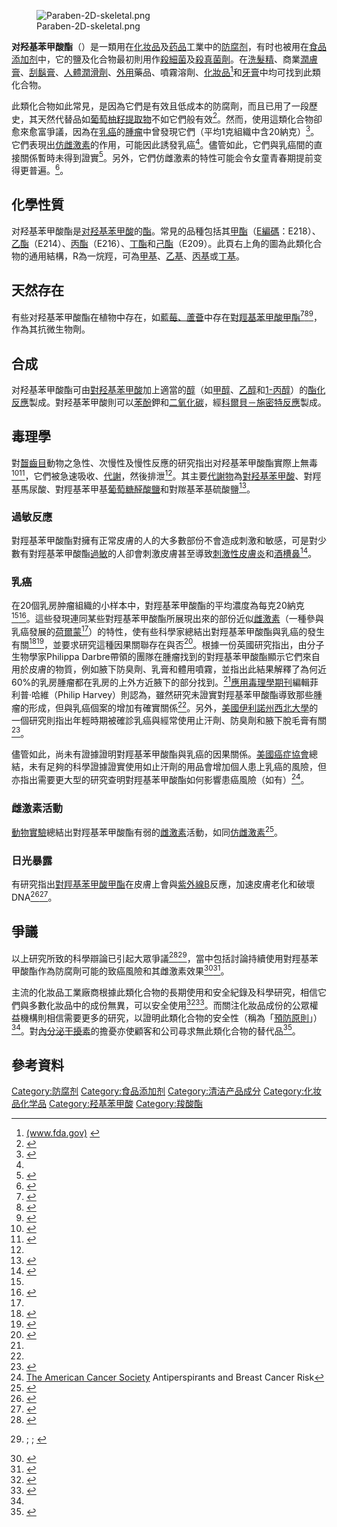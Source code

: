 [[Image:Paraben-2D-skeletal.png|thumb]]

'''对羟基苯甲酸酯'''（{{lang-en|Paraben}}）是一類用在[[化妆品|化妆品]]及[[药品|药品]]工業中的[[防腐剂|防腐剂]]，有时也被用在[[食品添加剂|食品添加剂]]中，它的鹽及化合物最初則用作[[殺細菌劑|殺細菌]]及[[殺真菌劑|殺真菌劑]]。在[[洗髮精|洗髮精]]、商業[[潤膚膏|潤膚膏]]、[[刮鬍膏|刮鬍膏]]、[[人體潤滑劑|人體潤滑劑]]、[[外用|外用]]藥品、噴霧溶劑、[[化妝品|化妝品]]<ref>[http://www.fda.gov/cosmetics/productandingredientsafety/selectedcosmeticingredients/ucm128042.htm (www.fda.gov)] {{Wayback|url=http://www.fda.gov/cosmetics/productandingredientsafety/selectedcosmeticingredients/ucm128042.htm |date=20111030154312 }}{{en}}</ref>和[[牙膏|牙膏]]中均可找到此類化合物。

此類化合物如此常見，是因為它們是有效且低成本的防腐劑，而且已用了一段歷史，其天然代替品如[[葡萄柚籽提取物|葡萄柚籽提取物]]不如它們般有效<ref name="von Woedtke T">{{cite journal |author=von Woedtke T, Schluter B, Pflegel P, Lindequist U, Julich WD |title=Aspects of the antimicrobial efficacy of grapefruit seed extract and its relation to preservative substances contained |publisher=Institute of Pharmacy, Ernst Moritz Arndt University, |location=Greifswald, Germany |journal=Pharmazie |date=1999 June |volume=54|issue=6 |pages=452–6 |pmid=10399191}}{{en}}</ref>。然而，使用這類化合物卻愈來愈富爭議，因為在[[乳癌|乳癌]]的[[腫瘤|腫瘤]]中曾發現它們（平均1克組織中含20納克）<ref name="pmid14745840">{{cite journal |pmid=14745840 |author=Harvey PW, Everett DJ |title=Significance of the detection of esters of p-hydroxybenzoic acid (parabens) in human breast tumours |volume=24 |issue=1 |pages=1–4 |doi=10.1002/jat.957 |journal=Journal of Applied Toxicology |date=Jan 2004}}{{en}}</ref>。它們表現出[[仿雌激素|仿雌激素]]的作用，可能因此誘發乳癌<ref name="pmid14745840"/>。儘管如此，它們與乳癌間的直接關係暫時未得到證實<ref name="Golden R, Gandy J, Vollmer G 2005 435–58">{{cite journal |author=Golden R, Gandy J, Vollmer G |title=A review of the endocrine activity of parabens and implications for potential risks to human health |journal=Critical Reviews in Toxicology |year=2005 |volume=35 |issue=5 |pages=435–58 |doi=10.1080/10408440490920104 |pmid=16097138}}{{en}}</ref>。另外，它們仿雌激素的特性可能会令女童青春期提前变得更普遍。<ref>{{cite news | url=http://www.nytimes.com/2012/04/01/magazine/puberty-before-age-10-a-new-normal.html | work=The New York Times | first=Elizabeth | last=Weil | title=Puberty Before Age 10: A New 'Normal'? | date=2012-03-30 | accessdate=2013-05-10 | archive-date=2021-03-09 | archive-url=https://web.archive.org/web/20210309235948/http://www.nytimes.com/2012/04/01/magazine/puberty-before-age-10-a-new-normal.html | dead-url=no }}{{en}}</ref>。

== 化學性質 ==
对羟基苯甲酸酯是[[对羟基苯甲酸|对羟基苯甲酸]]的[[酯|酯]]。常見的品種包括其[[对羟基苯甲酸甲酯|甲酯]]（[[E編碼|E編碼]]：E218）、[[对羟基苯甲酸乙酯|乙酯]]（E214）、[[对羟基苯甲酸丙酯|丙酯]]（E216）、[[对羟基苯甲酸丁酯|丁酯]]和[[对羟基苯甲酸己酯|己酯]]（E209）。此頁右上角的圖為此類化合物的通用結構，R為一烷羥，可為[[甲基|甲基]]、[[乙基|乙基]]、[[丙基|丙基]]或[[丁基|丁基]]。

== 天然存在 ==
有些对羟基苯甲酸酯在植物中存在，如[[藍莓、蘆薈
]]中存在[[對羥基苯甲酸甲酯|對羥基苯甲酸甲酯]]<ref>{{cite journal |title=Antimicrobial Agents From Higher Plants. Antimicrobial Agents From [[Peganum_harmala|Peganum harmala]] Seeds |author=Al-Shamma A, Drake S, Flynn DL, Mitscher LA, Park YH, Rao GSR, Simpson A, Swayze JK, Veysoglu T, Wu STS |journal=J Nat Prod |year=1981 |volume=44|issue=6 |pages=745–747 |doi=10.1021/np50018a025 |pmid=7334386}}{{en}}</ref><ref>{{cite journal |author=Bais HP, Vepachedu R, Vivanco JM, |title=Root specific elicitation and exudation of fluorescent beta-carbolines in transformed root cultures of Oxalis tuberosa |journal=Plant Physiology and Biochemistry |volume=41 |issue=4 |date=2003-04-01 |pages=345–353 |doi=10.1016/S0981-9428(03)00029-9}}{{en}}</ref><ref>{{cite journal |title=In Vitro Cellular and Developmental Biology |journal=Plant |volume=37 |issue=6 |year=2001 |pages=730–741}}{{en}}</ref>，作為其抗微生物劑。

==合成==
对羟基苯甲酸酯可由[[對羟基苯甲酸|對羟基苯甲酸]]加上適當的[[醇|醇]]（如[[甲醇|甲醇]]、[[乙醇|乙醇]]和[[1-丙醇|1-丙醇]]）的[[酯化反應|酯化反應]]製成。對羟基苯甲酸則可以[[苯酚|苯酚]]鉀和[[二氧化碳|二氧化碳]]，經[[科爾貝－施密特反應|科爾貝－施密特反應]]製成。

== 毒理學 ==
對[[齧齒目|齧齒目]]動物之急性、次慢性及慢性反應的研究指出对羟基苯甲酸酯實際上無毒<ref name=safety>{{cite journal |author=Soni MG, Carabin IG, Burdock GA |title=Safety assessment of esters of p-hydroxybenzoic acid (parabens) |journal=[[食品與化學品毒理學|食品與化學品毒理學]] |year=2005 |volume=43 |issue=7 |pages=985–1015 |doi=10.1016/j.fct.2005.01.020 |pmid=15833376}}</ref><ref>{{cite journal |author=Soni MG, Taylor SL, Greenberg NA, Burdock GA |title=Evaluation of the health aspects of methyl paraben: a review of the published literature |journal=食品與化學品毒理學 |year=2002 |volume=40 |issue=10 |pages=1335–73 |doi=10.1016/S0278-6915(02)00107-2 |pmid=12387298}}</ref>，它們被急速吸收、[[代謝|代謝]]，然後排泄<ref name=safety/>。其主要[[代謝物|代謝物]]為[[對羟基苯甲酸|對羟基苯甲酸]]、對羥基馬尿酸、對羥基苯甲基[[葡萄糖醛酸鹽|葡萄糖醛酸鹽]]和對羰基苯基硫酸鹽<ref>{{cite journal |author=Elder RL |year=1984 |title=Final report on the safety assessment of methylparaben, ethylparaben, propylparaben, and butylparaben |journal=[[J_Am_Coll_Toxicol|J Am Coll Toxicol]] |volume=3 |pages=147–209}}</ref>。

=== 過敏反應 ===
對羥基苯甲酸酯對擁有正常皮膚的人的大多數部份不會造成刺激和敏感，可是對少數有對羥基苯甲酸酯[[過敏|過敏]]的人卻會刺激皮膚甚至導致[[刺激性皮膚炎|刺激性皮膚炎]]和[[酒槽鼻|酒槽鼻]]<ref>{{cite journal |author=Nagel JE, Fuscaldo JT, Fireman P. Paraben allergy |journal=[[J_Am_Med_Assoc|J Am Med Assoc]] |date=1977-04-11 |volume=237 |issue=15 |pages=1594–5 |pmid=576658 |doi=10.1001/jama.237.15.1594 |title=Paraben allergy.}}</ref>。

=== 乳癌 ===
在20個乳房肿瘤組織的小样本中，對羥基苯甲酸酯的平均濃度為每克20納克<ref name="pmid14745840"/><ref name="JAT">{{cite journal |author=Darbre PD, Aljarrah A, Miller WR, Coldham NG, Sauer MJ, Pope GS |title=Concentrations of parabens in human breast tumours |journal=J Appl Toxicol|date=2004 Jan-Feb |volume=24|issue=1|pages=5–13 |pmid=14745841 |doi=10.1002/jat.958}}</ref>。這些發現連同某些對羥基苯甲酸酯所展現出來的部份近似[[雌激素|雌激素]]（一種參與乳癌發展的[[荷爾蒙|荷爾蒙]]<ref name="pmid14745840"/>）的特性，使有些科學家總結出對羥基苯甲酸酯與乳癌的發生有關<ref name="New Scientist">{{cite web |publisher=New Scientist |url=http://www.newscientist.com/article/dn4555-cosmetic-chemicals-found-in-breast-tumours.html |date=2004-01-12 |author=Vince G |title=Cosmetic chemicals found in breast tumours |access-date=2013-05-10 |archive-date=2015-05-07 |archive-url=https://web.archive.org/web/20150507062047/http://www.newscientist.com/article/dn4555-cosmetic-chemicals-found-in-breast-tumours.html |dead-url=no }}</ref><ref name=CBS>{{Cite news| last = Lagorio| first = Christine| title = The Cancer-Antiperspirant "Myth": Could Shaving And Antiperspirant Be Related To Breast Cancer?| newspaper = CBS News| date = 2005-12-05| url = http://www.cbsnews.com/stories/2005/12/05/eveningnews/main1098995.shtml| accessdate = 2009-01-02| archive-date = 2011-02-21| archive-url = https://web.archive.org/web/20110221193710/http://www.cbsnews.com/stories/2005/12/05/eveningnews/main1098995.shtml| dead-url = no}}</ref>，並要求研究這種因果關聯存在與否<ref name=Harveyetal>{{cite journal |author=Harvey PW, Darbre P  |title=Endocrine disruptors and human health: Could estrogenic chemicals in body care cosmetics adversely affect breast cancer incidence in women?  A review of evidence and call for further research |journal=Journal of Applied Toxicology |year=2004 |volume=24 |issue=3 |pages=167–76 |pmid= 15211609 |doi=10.1002/jat.978 }}{{en}}</ref>。根據一份英國研究指出，由分子生物學家Philippa Darbre帶領的團隊在腫瘤找到的對羥基苯甲酸酯顯示它們來自用於皮膚的物質，例如腋下防臭劑、乳膏和體用噴霧，並指出此結果解釋了為何近60%的乳房腫瘤都在乳房的上外方近腋下的部分找到。<ref name="New Scientist"/>[[應用毒理學期刊|應用毒理學期刊]]編輯菲利普·哈維（Philip Harvey）則認為，雖然研究未證實對羥基苯甲酸酯導致那些腫瘤的形成，但與乳癌個案的增加有確實關係<ref name="New Scientist"/>。另外，[[西北大學_(伊利諾州)|美國伊利諾州西北大學]]的一個研究則指出年輕時期被確診乳癌與經常使用止汗劑、防臭劑和腋下脫毛膏有關<ref name="EJCP">{{Cite journal |last=McGrath |first=Kris |title=An earlier age of breast cancer diagnosis related to more frequent use of antiperspirants/deodorants and underarm shaving |journal=European Journal of Cancer Prevention |volume=12 |issue=6 |pages=479–85 |date=2003 Dec |pmid=14639125 |doi=10.1097/00008469-200312000-00006 |url=http://terranaturals.com/pdf/mcgrath_full.pdf |format=PDF |author= |access-date=2013-05-10 |archive-url=https://web.archive.org/web/20130825153358/http://terranaturals.com/pdf/mcgrath_full.pdf |archive-date=2013-08-25 |dead-url=yes }}{{en}}</ref>。

儘管如此，尚未有證據證明對羥基苯甲酸酯與乳癌的因果關係。[[美國癌症協會|美國癌症協會]]總結，未有足夠的科學證據證實使用如止汗劑的用品會增加個人患上乳癌的風險，但亦指出需要更大型的研究查明對羥基苯甲酸酯如何影響患癌風險（如有）<ref>[http://www.cancer.org/docroot/MED/content/MED_6_1x_Antiperspirants.asp?sitearea=MED The American Cancer Society] {{Wayback|url=http://www.cancer.org/docroot/MED/content/MED_6_1x_Antiperspirants.asp?sitearea=MED |date=20040816090129 }} Antiperspirants and Breast Cancer Risk{{en}}</ref>。

=== 雌激素活動 ===
[[動物實驗|動物實驗]]總結出對羥基苯甲酸酯有弱的[[雌激素|雌激素]]活動，如同[[仿雌激素|仿雌激素]]<ref name=byfordetal>{{cite journal |author=Byford JR, Shaw LE, Drew MG, Pope GS, Sauer MJ, Darbre PD |title=Oestrogenic activity of parabens in MCF7 human breast cancer cells |journal=J Steroid Biochem Mol Biol |date=2002 Jan |volume=80 |issue=1 |pages=49–60 |pmid=11867263 |doi=10.1016/S0960-0760(01)00174-1}}</ref>。

=== 日光暴露 ===
有研究指出[[對羥基苯甲酸甲酯|對羥基苯甲酸甲酯]]在皮膚上會與[[紫外線|紫外線]]B反應，加速皮膚老化和破壞DNA<ref>{{cite journal |author=Osamu Handa, Satoko Adachi, Tomohisa Takagi ''et al.'' |doi=10.1016/j.tox.2006.07.018 |title=Methylparaben potentiates UV-induced damage of skin keratinocytes |url=https://archive.org/details/sim_toxicology_2006-10-03_227_1-2/page/62 |journal=[[Toxicology_(journal)|Toxicology]] |volume=227 |issue=1-2 |date=2006-10-03 |pages=62–72 |pmid=16938376}}</ref><ref>{{cite journal |author=Yoshinori Okamoto, Tomohiro Hayashi, Shinpei Matsunami, Koji Ueda, Nakao Kojima |doi=10.1021/tx800066u |title=Combined activation of methyl paraben by light irradiation and esterase metabolism toward oxidative DNA damage |pmid=18656963 |journal=[[Chemical_Research_in_Toxicology|Chemical Research in Toxicology]] |date=2008-07-26 |volume=21 |issue=8 |pages=1594–9}}</ref>。

== 爭議 ==
以上研究所致的科學辯論已引起大眾爭議<ref>{{cite journal |title=Can rumors cause cancer? |url=https://archive.org/details/sim_journal-of-the-national-cancer-institute_2000-09-20_92_18/page/1469 |author=Jones J |journal=[[Journal_of_the_National_Cancer_Institute|Journal of the National Cancer Institute]] |volume=92 |issue=18 |pages=1469–71 |date=2000-09-20 |doi=10.1093/jnci/92.18.1469 |pmid=10995800
}}</ref><ref name="breastcancer org">{{cite web |publisher=Breastcancer.org |url=http://www.breastcancer.org/risk/myths/antipersp.jsp |title=Antiperspirants do NOT cause breast cancer |date=2008-08-15 |accessdate=2010-04-15 |archive-date=2009-03-12 |archive-url=https://web.archive.org/web/20090312064319/http://www.breastcancer.org/risk/myths/antipersp.jsp |dead-url=no }}; {{cite web |publisher=Breastcancer.org |url=http://www.breastcancer.org/risk/factors/ask_expert/2005_08/question_09.jsp |title=Link between antiperspirants and breast cancer? |date=2008-10-02 |accessdate=2012-05-03 |deadurl=yes |archiveurl=https://web.archive.org/web/20111212112542/http://www.breastcancer.org/risk/factors/ask_expert/2005_08/question_09.jsp |archivedate=2011年12月12日 }}; {{cite web |publisher=Breastcancer.org |url=http://www.breastcancer.org/risk/factors/no_evidence.jsp |title=Common Fears With No Evidence: Antiperspirants and Bras |date=2012-03-20 |accessdate=2012-05-03 |archive-date=2012-09-18 |archive-url=https://web.archive.org/web/20120918070203/http://www.breastcancer.org/risk/factors/no_evidence.jsp |dead-url=no }}</ref>，當中包括討論持續使用對羥基苯甲酸酯作為防腐劑可能的致癌風險和其雌激素效果<ref>{{cite journal | last1 = Harvey | first1 = PW | last2 = Everett | first2 = DJ | title = Significance of the detection of esters of p-hydroxybenzoic acid (parabens) in human breast tumours. | journal = Journal of applied toxicology : JAT | volume = 24 | issue = 1 | pages = 1–4 | year = 2004 | pmid = 14745840 | doi = 10.1002/jat.957}}</ref><ref name="org consumer">{{cite web |author=Rita Arditti |publisher=Organic Consumers Association |date=2004-06-09 |url=http://www.organicconsumers.org/bodycare/breastcancer090604.cfm |title=Cosmetics, parabens, and breast cancer |deadurl=yes |archiveurl=https://web.archive.org/web/20070319223937/http://www.organicconsumers.org/bodycare/breastcancer090604.cfm |archivedate=2007年3月19日 |access-date=2013年5月10日 }}</ref>。

主流的化妝品工業廠商根據此類化合物的長期使用和安全紀錄及科學研究，相信它們與多數化妝品中的成份無異，可以安全使用<ref name=antiperspirantsinfo>{{cite web |publisher=[[Unilever|Unilever]] |url=http://www.antiperspirantsinfo.com |title=The truth about antiperspirants and breast cancer |access-date=2020-02-22 |archive-url=https://www.webcitation.org/67JqgTHxy?url=http://www.antiperspirantsinfo.com/english/index.php |archive-date=2012-04-30 |dead-url=yes }}</ref><ref name=antiperspirantsinfo2>{{cite web |publisher=[[ChemistryViews|ChemistryViews]] |url=http://www.chemistryviews.org/details/ezine/1452093/Underarm_Hygiene_Does_Not_Cause_Breast_Cancer.html |title=Underarm Hygiene Does Not Cause Breast Cancer |access-date=2013-05-10 |archive-date=2019-06-30 |archive-url=https://web.archive.org/web/20190630075736/https://www.chemistryviews.org/details/ezine/1452093/Underarm_Hygiene_Does_Not_Cause_Breast_Cancer.html |dead-url=no }}{{en}}</ref>。而關注化妝品成份的公眾權益機構則相信需要更多的研究，以證明此類化合物的安全性（稱為「[[預防原則|預防原則]]」）<ref name="org consumer"/>。對[[內分泌干擾素|內分泌干擾素]]的擔憂亦使顧客和公司尋求無此類化合物的替代品<ref>{{cite news |author=Lebovits SC |publisher=The Boston Globe |url=http://www.boston.com/business/technology/articles/2008/05/26/cosmetics_firms_heed_calls_for_organics/ |title=Cosmetics firms heed calls for organics |date=2008-05-26 |accessdate=2013-05-10 |archive-date=2016-03-03 |archive-url=https://web.archive.org/web/20160303182305/http://www.boston.com/business/technology/articles/2008/05/26/cosmetics_firms_heed_calls_for_organics/ |dead-url=no }}{{en}}</ref>。

== 參考資料 ==
{{reflist|2}}

[[Category:防腐剂|Category:防腐剂]]
[[Category:食品添加剂|Category:食品添加剂]]
[[Category:清洁产品成分|Category:清洁产品成分]]
[[Category:化妆品化学品|Category:化妆品化学品]]
[[Category:羟基苯甲酸|Category:羟基苯甲酸]]
[[Category:羧酸酯|Category:羧酸酯]]